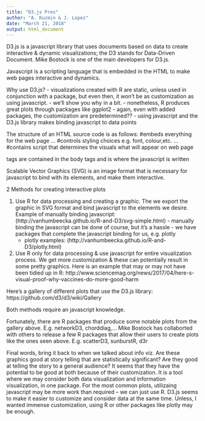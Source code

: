 ```yaml
---
title: "D3.js Pres"
author: "A. Kuzmin & J. Lopez"
date: "March 21, 2018"
output: html_document
---
```


D3.js is a javascript library that uses documents based on data to create interactive & dynamic visualizations; the D3 stands for Data-Driven Document. Mike Bostock is one of the main developers for D3.js.

Javascript is a scripting language that is embedded in the HTML to make web pages interactive and dynamics.

Why use D3.js?
  - visualizations created with R are static, unless used in conjunction with a package,
  but even then, it won't be as customization as using javascript.
  - we'll show you why in a bit.
  - nonetheless, R produces great plots through packages like ggplot2
  - again, even with added packages, the customization are predetermined??
  - using javascript and the D3.js library makes binding javascript to data points

The structure of an HTML source code is as follows:
  <html> #embeds everything for the web page
  <head>...</head> #controls styling choices e.g. font, colour,etc.
  <body>...</body> #contains script that determines the visuals what will appear on web page
  </html>
  
<script>...</script> tags are contained in the body tags and is where the javascript is written

Scalable Vector Graphics (SVG) is an image format that is necessary for javascript to bind with its elements, and make them interactive.
  
2 Methods for creating interactive plots

  1. Use R for data processing and creating a graphic. The we export the graphic in SVG format and bind javascript to the elements we desire.
  Example of manually binding javascript: (http://vanhumbeecka.github.io/R-and-D3/svg-simple.html)
    - manually binding the javascript can be done of course, but it's a hassle
    - we have packages that complete the javascript binding for us, e.g. plotly
      - plotly examples: (http://vanhumbeecka.github.io/R-and-D3/plotly.html)
    
  2. Use R only for data processing & use javascript for entire visualization process. We get more customization & these can potentially result in some pretty graphics. Here is an example that may or may not have been tidied up in R: http://www.sciencemag.org/news/2017/04/here-s-visual-proof-why-vaccines-do-more-good-harm
  
Here's a gallery of different plots that use the D3.js library: https://github.com/d3/d3/wiki/Gallery
  
Both methods require an javascript knowledge.

Fortunately, there are R packages that produce some notable plots from the gallery above. E.g. networkD3, chorddiag,...
Mike Bostock has collaborted with others to release a few R packages that allow their users to create plots like the ones seen above. E.g. scatterD3, sunburstR, d3r

Final words, bring it back to when we talked about info viz. Are these graphics good at story telling that are statistically significant? Are they good at telling the story to a general audience? It seems that they have the potential to be good at both because of their customization. It is a tool where we may consider both data visualization and information visualization, in one package. For the most common plots, utilizaing javascript may be more work than required -- we can just use R. D3.js seems to make it easier to customize and consider data at the same time. 
Unless, I wanted immense customization, using R or other packages like plotly may be enough.
  